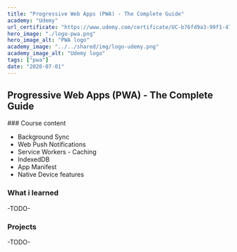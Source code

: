 ```yaml
---
title: "Progressive Web Apps (PWA) - The Complete Guide"
academy: "Udemy"
url_certificate: "https://www.udemy.com/certificate/UC-b76fd9a3-99f1-475f-a420-156e212af662/?utm_campaign=email&utm_source=sendgrid.com&utm_medium=email"
hero_image: "./logo-pwa.png"
hero_image_alt: "PWA logo"
academy_image: "../../shared/img/logo-udemy.png"
academy_image_alt: "Udemy logo"
tags: ["pwa"]
date: "2020-07-01"
---
```


## Progressive Web Apps (PWA) - The Complete Guide

### Course content
- Background Sync
- Web Push Notifications
- Service Workers - Caching
- IndexedDB
- App Manifest
- Native Device features

### What i learned
-TODO-

### Projects
-TODO-


